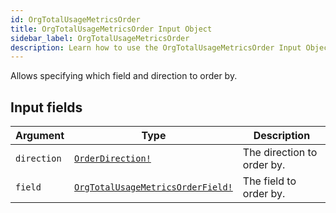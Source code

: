 ```yaml
---
id: OrgTotalUsageMetricsOrder
title: OrgTotalUsageMetricsOrder Input Object
sidebar_label: OrgTotalUsageMetricsOrder
description: Learn how to use the OrgTotalUsageMetricsOrder Input Object for Builder's API.
---
```


Allows specifying which field and direction to order by.

## Input fields

| Argument    | Type                                                                                    | Description                |
| ----------- | --------------------------------------------------------------------------------------- | -------------------------- |
| `direction` | [`OrderDirection!`](/self-managed/composer/builder/api/schema/enum/OrderDirection.mdx)                                 | The direction to order by. |
| `field`     | [`OrgTotalUsageMetricsOrderField!`](/self-managed/composer/builder/api/schema/enum/OrgTotalUsageMetricsOrderField.mdx) | The field to order by.     |
